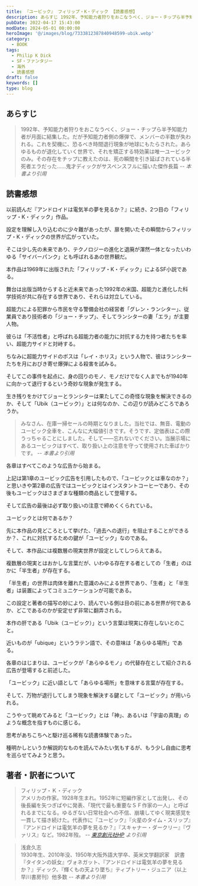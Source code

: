 ```yaml
---
title: 『ユービック』 フィリップ・K・ディック 【読書感想】
description: あらすじ 1992年、予知能力者狩りをおこなうべく、ジョー・チップら半予知能力者が月面に結集した。だが予知能力者側の爆弾で、メンバーの半数が失われる。これを契機に、恐るべき時間退行現象が地球にもたらされた。あらゆるものが退化していく世界で、それを矯正する特効薬は唯一ユービックのみ。
pubDate: 2022-04-17 15:43:00
modDate: 2024-05-01 00:00:00
heroImage: '@/images/blog/7333812387840948599-ubik.webp'
category:
  - BOOK
tags:
  - Philip K Dick
  - SF・ファンタジー
  - 海外
  - 読書感想
draft: false
keywords: []
type: blog
---
```



<Alert type='danger' content='以降、ネタバレを含む' />

## あらすじ

> 1992年、予知能力者狩りをおこなうべく、ジョー・チップら半予知能力者が月面に結集した。だが予知能力者側の爆弾で、メンバーの半数が失われる。これを契機に、恐るべき時間退行現象が地球にもたらされた。あらゆるものが退化していく世界で、それを矯正する特効薬は唯一ユービックのみ。その存在をチップに教えたのは、死の瞬間を引き延ばされている半死者エラだった……鬼才ディックがサスペンスフルに描いた傑作長篇 <cite class='text-sm text-right block mt-2'>-- 本書より引用</cite>

## 読書感想

以前読んだ『アンドロイドは電気羊の夢を見るか？』に続き、2つ目の「フィリップ・K・ディック」作品。

<BlogCard
  title='『アンドロイドは電気羊の夢を見るか?』 フィリップ・K・ディック ～映画ブレードランナーの原作～ 【読書感想・あらすじ】'
  description='『アンドロイドは電気羊の夢を見るか』のあらすじ：第３次世界大戦（最終戦争と呼ばれている） が終わった後、地球は放射能灰に汚染され死の星となり、人間の多くは植民惑星へと移住した。生物は希少で価値が高く、主人公リック・デッカードが持てるのはせいぜい人工的な電気羊ぐらいだ。人間の移住を助けるため、火星に送'
  url='https://www.neputa-note.net/2015/02/do-androids-dream-of-electric-sheep/'
  domain='www.neputa-note.net'
/>

設定を理解し入り込むのに少々難があったが、扉を開いたその瞬間からフィリップ・K・ディックの世界が広がっていた。

そこは少し先の未来であり、テクノロジーの進化と退廃が渾然一体となったいわゆる「サイバーパンク」とも呼ばれるあの世界観だ。

<BlogCard
  title='サイバーパンクとは？ 意味や使い方 - コトバンク'
  description='デジタル大辞泉 - サイバーパンクの用語解説 - 《cybernetics（サイバネティックス）＋punk（過激なロック音楽）から》コンピューターネットワークによって管理された、暴力的で退廃した未来社会を描くSF小説の潮流。1980年代にブームとなった。代表的な作家は米国のウィリアム＝ギブスンや...'
  url='https://kotobank.jp/word/%E3%82%B5%E3%82%A4%E3%83%90%E3%83%BC%E3%83%91%E3%83%B3%E3%82%AF-178024'
  domain='kotobank.jp'
/>

本作品は1969年に出版された「フィリップ・K・ディック」によるSF小説である。

舞台は出版当時からすると近未来であった1992年の米国、超能力と進化した科学技術が共に存在する世界であり、それらは対立している。

超能力による犯罪から市民を守る警備会社の経営者「グレン・ランシター」、従業員であり技術者の「ジョー・チップ」、そしてランシターの妻「エラ」が主要人物。

彼らは「不活性者」と呼ばれる超能力者の能力に対抗する力を持つ者たちを率い、超能力サイドと対峙する。

ちなみに超能力サイドのボスは「レイ・ホリス」という人物で、彼はランシターたちを月におびき寄せ爆弾による殺害を試みる。

そしてこの事件を起点に、身の回りのモノ、モノだけでなく人までもが1940年に向かって退行するという奇妙な現象が発生する。

生き残りをかけてジョーとランシターは果たしてこの奇怪な現象を解決できるのか、そして「Ubik（ユービック）」とは何なのか、この辺りが読みどころであろうか。

> みなさん、在庫一掃セールの時期となりました。当社では、無音、電動のユービック全車を、こんなに大幅値引きです。そうです、定価表はこの際うっちゃることにしました。そして――忘れないでください。当展示場にあるユービックはすべて、取り扱い上の注意を守って使用された車ばかりです。 <cite class='text-sm text-right block mt-2'>-- 本書より引用</cite>

各章はすべてこのような広告から始まる。

上記は第1章のユービック広告を引用したもので、「ユービックとは車なのか？」と思いきや第2章の広告ではユービックとはインスタントコーヒーであり、その後もユービックはさまざまな種類の商品として登場する。

そして広告の最後は必ず取り扱いの注意で締めくくられている。

ユービックとは何であるか？

先に本作品の見どころとして挙げた、「過去への退行」を阻止することができるか？、これに対抗するための鍵が「ユービック」なのである。

そして、本作品には複数層の現実世界が設定としてしつらえてある。

複数層の現実とはおかしな言葉だが、いわゆる存在する者としての「生者」のほかに「半生者」が存在する。

「半生者」の世界は肉体を離れた意識のみによる世界であり、「生者」と「半生者」は装置によってコミュニケーションが可能である。

この設定と著者の描写の妙により、読んでいる側は目の前にある世界が何であるか、どこであるのかが安定せず非常に翻弄される。

本作の肝である「Ubik（ユービック）」という言葉は現実に存在しないとのこと。

近いものが「ubique」というラテン語で、その意味は「あらゆる場所」である。

各章のはじまりは、ユービックが「あらゆるモノ」の代替存在として紹介される広告が登場すると前述した。

「ユービック」に近い語として「あらゆる場所」を意味する言葉が存在する。

そして、万物が退行してしまう現象を解決する鍵として「ユービック」が用いられる。

こうやって眺めてみると「ユービック」とは「神」、あるいは「宇宙の真理」のような概念を指すものに感じる。

思考があちこちへと駆け巡る稀有な読書体験であった。

種明かしというか解説的なものを読んでみたい気もするが、もう少し自由に思考を巡らせてみようと思う。

<div class='not-prose'>
  <div data-vc_mylinkbox_id='887765455'></div>
</div>

## 著者・訳者について

> フィリップ・Ｋ・ディック<br />
> アメリカの作家。1928年生まれ。1952年に短編作家として出発し、その後長編を矢つぎばやに発表、「現代で最も重要なＳＦ作家の一人」と呼ばれるまでになる。ゆるぎない日常社会への不信、崩壊してゆく現実感覚を一貫して描き続けた。代表作に『ユービック』『火星のタイム・スリップ』『アンドロイドは電気羊の夢を見るか？』『スキャナー・ダークリー』『ヴァリス』など。1982年歿。 <cite class='text-sm text-right block mt-2'>-- [東京創元社HP](http://www.tsogen.co.jp/np/author/487) より引用</cite>

> 浅倉久志<br />
> 1930年生、2010年没、1950年大阪外語大学卒、英米文学翻訳家　訳書『タイタンの妖女』ヴォネガット、『アンドロイドは電気羊の夢を見るか？』ディック、『輝くもの天より墜ち』ティプトリー・ジュニア（以上早川書房刊）他多数 <cite class='text-sm text-right block mt-2'>-- 本書より引用</cite>
